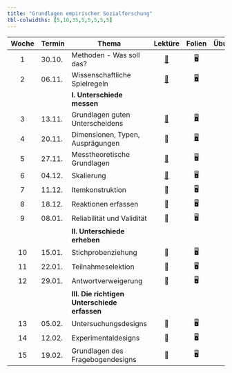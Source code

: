 ```yaml
---
title: "Grundlagen empirischer Sozialforschung"
tbl-colwidths: [5,10,35,5,5,5,5,5]
---
```


| Woche | Termin | Thema | Lektüre | Folien | Übungen | Aufgabenblätter | Vertiefungen |
|:-------:|---------|---------|:-------:|:-------:|:-------:|:-------:|:-------:|
| 1 | 30.10. | Methoden - Was soll das? | [📖](https://link.springer.com/rwe/10.1007/978-3-658-39759-3_21-1 "Schamlose Eigenwerbung") | 🖥 |  |  | 📁 |
| 2 | 06.11. | Wissenschaftliche Spielregeln | [📖](https://www.scientificamerican.com/article/what-happens-when-an-entire-scientific-field-changes-its-mind/ "Wissenschaftliche Revolutiönchen") | [🖥](slides/01-slides.qmd "Wissenschaftliche Spielregeln") |  |  |  |
|  |  | **I. Unterschiede messen** |  |  |  |  |  |
| 3 | 13.11. | Grundlagen guten Unterscheidens | [📖](https://flowingdata.com/2016/07/20/modern-family-structure/ "Welche unterschiedlichen Haushaltsformen gibt es da draußen?") | [🖥](slides/02-slides.qmd "Grundlagen guten Unterscheidens") | ✍ |  |  |
| 4 | 20.11. | Dimensionen, Typen, Ausprägungen | 📖 | [🖥](slides/03-slides.qmd) | ✍ |  |  |
| 5 | 27.11. | Messtheoretische Grundlagen | [📖](https://link.springer.com/content/pdf/10.1007/978-3-658-21308-4_107.pdf "Blasius (2019): Skalierung") | 🖥 | ✍ |  |  |
| 6 | 04.12. | Skalierung | [📖](https://link.springer.com/content/pdf/10.1007/978-3-658-21308-4_62.pdf "Latcheva & Davidov (2019)") | 🖥 | ✍ |  |  |
| 7 | 11.12. | Itemkonstruktion | 📖 | 🖥 | ✍ |  |  |
| 8 | 18.12. | Reaktionen erfassen | 📖 | 🖥 | ✍ |  |  |
| 9 | 08.01. | Reliabilität und Validität | 📖 | 🖥 | ✍ | 📋 |  |
|  |  | **II. Unterschiede erheben** |  |  |  |  |  |
| 10 | 15.01. | Stichprobenziehung | 📖 | 🖥 | ✍ |  |  |
| 11 | 22.01. | Teilnahmeselektion | 📖 | 🖥 | ✍ |  |  |
| 12 | 29.01. | Antwortverweigerung | 📖 | 🖥 | ✍ | 📋 |  |
|  |  | **III. Die richtigen Unterschiede erfassen** |  |  |  |  |  |
| 13 | 05.02. | Untersuchungsdesigns | 📖 | 🖥 | ✍ |  |  |
| 14 | 12.02. | Experimentaldesigns | 📖 | 🖥 | ✍ |  |  |
| 15 | 19.02. | Grundlagen des Fragebogendesigns | 📖 | 🖥 | ✍ | 📋 |  |
